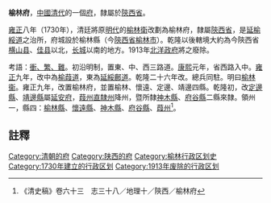 '''榆林府'''，[[中國|中國]][[清代|清代]]的一個[[府_(行政区划)|府]]，隸屬於[[陝西省_(清)|陝西省]]。

[[雍正|雍正]]八年（1730年），清廷將原[[明代|明代]]的[[榆林卫|榆林衛]]改劃為榆林府，隸屬[[陝西省_(清)|陝西省]]，是[[延榆綏道|延榆綏道]]之治所，府城設於榆林縣（今[[陝西省|陝西省]][[榆林市|榆林市]]）。乾隆以後轄境大約為今陝西省[[横山县|横山县]]、[[佳县|佳县]]以北，[[长城|长城]]以南的地方。1913年[[北洋政府|北洋政府]]將之廢除。

考語：[[衝繁疲難|衝、繁、難]]。初沿明制，置東、中、西三路道。[[康熙|康熙]]元年，省西路入中。[[雍正|雍正]]九年，改中為[[榆葭道|榆葭道]]，東為[[延綏鄜道|延綏鄜道]]。乾隆二十六年改。總兵同駐。明曰[[榆林衞|榆林衞]]。雍正九年，改置榆林府，並置榆林、懷遠、定邊、靖邊四縣。乾隆初，改[[定邊縣|定邊縣]]、[[靖邊縣|靖邊縣]]屬[[延安府|延安府]]，[[葭州直隸州|葭州直隸州]]降州，暨所隸[[神木縣|神木縣]]、[[府谷縣|府谷縣]]二縣來隸。領州一，縣四：[[榆林縣|榆林縣]]、[[懷遠縣|懷遠縣]]、[[神木縣|神木縣]]、[[府谷縣|府谷縣]]、[[葭州|葭州]]<ref>《清史稿》卷六十三　志三十八／地理十／陝西／榆林府</ref>。

==註釋==
{{Reflist|2}}

{{清朝陝西省行政區劃|nocat}}
{{清朝行政区划小作品}}
[[Category:清朝的府|Category:清朝的府]]
[[Category:陕西的府|Category:陕西的府]]
[[Category:榆林行政区划史|Category:榆林行政区划史]]
[[Category:1730年建立的行政区划|Category:1730年建立的行政区划]]
[[Category:1913年废除的行政区划|Category:1913年废除的行政区划]]